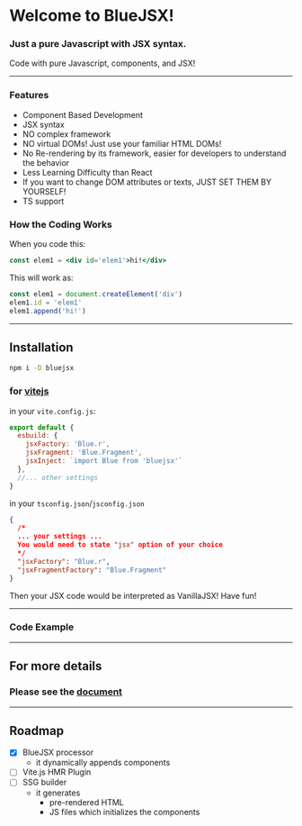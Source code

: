 
<div class='center'>

<AnimationLogo id='logo'/>

#  Welcome to BlueJSX!

### Just a pure Javascript with JSX syntax.

Code with pure Javascript, components, and JSX!
</div>

---

### Features
- Component Based Development
- JSX syntax
- NO complex framework
- NO virtual DOMs! Just use your familiar HTML DOMs!
- No Re-rendering by its framework, easier for developers to understand the behavior
- Less Learning Difficulty than React
- If you want to change DOM attributes or texts, JUST SET THEM BY YOURSELF!
- TS support



### How the Coding Works
When you code this:
```jsx
const elem1 = <div id='elem1'>hi!</div>
```
This will work as:
```js
const elem1 = document.createElement('div')
elem1.id = 'elem1'
elem1.append('hi!')
```

---


## Installation

```sh
npm i -D bluejsx
```
### for [vitejs](https://vitejs.dev/)
in your `vite.config.js`:
```js
export default {
  esbuild: {
    jsxFactory: 'Blue.r',
    jsxFragment: 'Blue.Fragment',
    jsxInject: `import Blue from 'bluejsx'`
  },
  //... other settings
}
```

in your `tsconfig.json`/`jsconfig.json`

```json
{
  /*
  ... your settings ...
  You would need to state "jsx" option of your choice
  */
  "jsxFactory": "Blue.r",
  "jsxFragmentFactory": "Blue.Fragment"
}
```

Then your JSX code would be interpreted as VanillaJSX! Have fun!

---


### Code Example

<ExampleEditor code={exampleCode} />

---

## For more details 

### Please see the [document](https://github.com/bluejsx/BlueJSX/tree/master/doc)


---

## Roadmap

- [x] BlueJSX processor
  - it dynamically appends components
- [ ] Vite.js HMR Plugin
- [ ] SSG builder
  - it generates 
    - pre-rendered HTML
    - JS files which initializes the components

